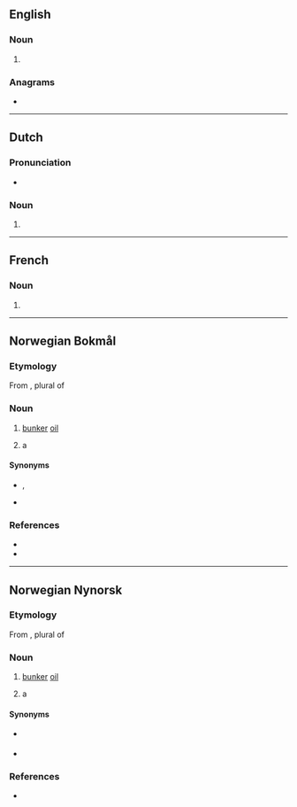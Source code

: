 {{also|Bunkers}}
==English==

===Noun===
{{head|en|noun form}}

# {{plural of|en|bunker}}

===Anagrams===
* {{anagrams|en|a=beknrsu|Brunkes}}

----

==Dutch==

===Pronunciation===
* {{audio|nl|Nl-bunkers.ogg|Audio}}

===Noun===
{{head|nl|noun plural form}}

# {{nl-noun form of|pl|bunker}}

----

==French==

===Noun===
{{head|fr|noun plural form|g=m}}

# {{plural of|fr|bunker}}

----

==Norwegian Bokmål==

===Etymology===
From {{der|nb|en|bunkers}}, plural of {{m|en|bunker}}

===Noun===
{{nb-noun-irreg|m|bunkersen|bunkers|ip2=bunkerser|bunkersene}}

# {{lb|nb|nautical|uncountable}} [[bunker]] [[oil]] {{q|[[fuel oil]] used in the engines of ships}}
# {{lb|nb|military|countable}} a {{l|en|bunker}}

====Synonyms====
* {{q|sense 1}} {{l|nb|bunkerolje}}, {{l|nb|bunkersolje}}
* {{q|sense 2}} {{l|nb|bunker}}

===References===
* {{R:Dokpro|lang=nb}}
* {{R:NAOB}}

----

==Norwegian Nynorsk==

===Etymology===
From {{der|nn|en|bunkers}}, plural of {{m|en|bunker}}

===Noun===
{{nn-noun-irreg|m|bunkersen|bunkers|ip2=bunkersar|bunkersane}}

# {{lb|nn|nautical|uncountable}} [[bunker]] [[oil]] {{q|[[fuel oil]] used in the engines of ships}}
# {{lb|nn|military|countable}} a {{l|en|bunker}}

====Synonyms====
* {{q|sense 1}} {{l|nn|bunkersolje}}
* {{q|sense 2}} {{l|nn|bunker}}

===References===
* {{R:Dokpro|lang=nn}}
